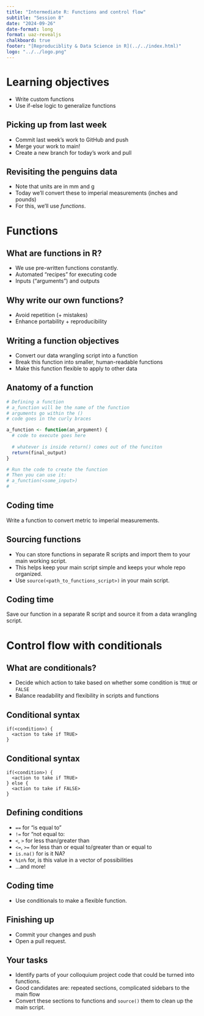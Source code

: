 ```yaml
---
title: "Intermediate R: Functions and control flow"
subtitle: "Session 8"
date: "2024-09-26"
date-format: long
format: uaz-revealjs
chalkboard: true
footer: "[Reproduciblity & Data Science in R](../../index.html)"
logo: "../../logo.png"
---
```


# Learning objectives

-   Write custom functions
-   Use if-else logic to generalize functions

## Picking up from last week

-   Commit last week's work to GitHub and push
-   Merge your work to main!
-   Create a new branch for today's work and pull

## Revisiting the penguins data {.incremental}

-   Note that units are in mm and g
-   Today we'll convert these to imperial measurements (inches and pounds)
-   For this, we'll use *functions*.

# Functions

## What are functions in R?

-   We use pre-written functions constantly.
-   Automated "recipes" for executing code
-   Inputs ("arguments") and outputs

## Why write our own functions?

-   Avoid repetition (+ mistakes)
-   Enhance portability + reproducibility

## Writing a function objectives

-   Convert our data wrangling script into a function
-   Break this function into smaller, human-readable functions
-   Make this function flexible to apply to other data

## Anatomy of a function

``` r
# Defining a function
# a_function will be the name of the function
# arguments go within the ()
# code goes in the curly braces

a_function <- function(an_argument) {
  # code to execute goes here
  
  # whatever is inside return() comes out of the funciton
  return(final_output) 
}

# Run the code to create the function
# Then you can use it:
# a_function(<some_input>)
# 
```

## Coding time

Write a function to convert metric to imperial measurements.

## Sourcing functions

-   You can store functions in separate R scripts and import them to your main working script.
-   This helps keep your main script simple and keeps your whole repo organized.
-   Use `source(<path_to_functions_script>)` in your main script.

## Coding time

Save our function in a separate R script and source it from a data wrangling script.

# Control flow with conditionals

## What are conditionals?

-   Decide which action to take based on whether some condition is `TRUE` or `FALSE`
-   Balance readability and flexibility in scripts and functions

## Conditional syntax

```         
if(<condition>) {
  <action to take if TRUE>
}
```

## Conditional syntax

```         
if(<condition>) {
  <action to take if TRUE>
} else {
  <action to take if FALSE>
}
```

## Defining conditions

-   `==` for "is equal to"
-   `!=` for "not equal to:
-   `<`, `>` for less than/greater than
-   `<=`, `>=` for less than or equal to/greater than or equal to
-   `is.na()` for is it NA?
-   `%in%` for, is this value in a vector of possibilities
-   ...and more!

## Coding time

-   Use conditionals to make a flexible function.

## Finishing up

-   Commit your changes and push
-   Open a pull request.

## Your tasks

-   Identify parts of your colloquium project code that could be turned into functions.
-   Good candidates are: repeated sections, complicated sidebars to the main flow
-   Convert these sections to functions and `source()` them to clean up the main script.
